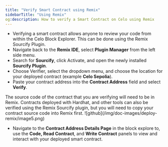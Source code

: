 ```yaml
---
title: "Verify Smart Contract using Remix"
sidebarTitle: "Using Remix"
og:description: How to verify a Smart Contract on Celo using Remix
---
```


- Verifying a smart contract allows anyone to review your code from within the Celo Block Explorer. This can be done using the Remix Sourcify Plugin.
- Navigate back to the **Remix IDE**, select **Plugin Manager** from the left side menu.
- Search for **Sourcify**, click Activate, and open the newly installed **Sourcify Plugin**.
- Choose Verifier, select the dropdown menu, and choose the location for your deployed contract (example **Celo Sepolia**).
- Paste your contract address into the **Contract Address** field and select **Verify**.

<Tip>
The source code of the contract that you are verifying will need to be in Remix. Contracts deployed with Hardhat, and other tools can also be verified using the Remix Sourcify plugin, but you will need to copy your contract source code into Remix first.
</Tip>

<Frame>
![github](/img/doc-images/deploy-remix/image5.png)
</Frame>

- Navigate to the **Contract Address Details Page** in the block explore to, use the **Code, Read Contract**, and **Write Contract** panels to view and interact with your deployed smart contract.